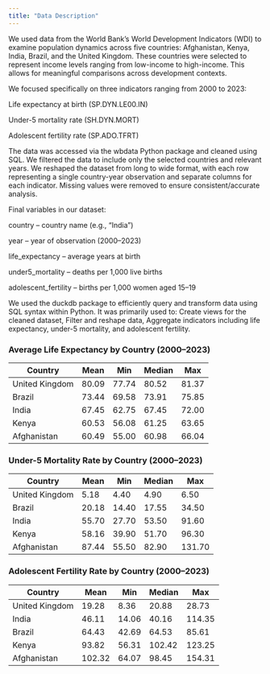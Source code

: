 ```yaml
---
title: "Data Description"
---
```


We used data from the World Bank's World Development Indicators (WDI) to examine population dynamics across five countries: Afghanistan, Kenya, India, Brazil, and the United Kingdom. These countries were selected to represent income levels ranging from low-income to high-income. This allows for meaningful comparisons across development contexts.

We focused specifically on three indicators ranging from 2000 to 2023:

Life expectancy at birth (SP.DYN.LE00.IN)

Under-5 mortality rate (SH.DYN.MORT)

Adolescent fertility rate (SP.ADO.TFRT)


The data was accessed via the wbdata Python package and cleaned using SQL. We filtered the data to include only the selected countries and relevant years. We reshaped the dataset from long to wide format, with each row representing a single country-year observation and separate columns for each indicator. Missing values were removed to ensure consistent/accurate analysis.

Final variables in our dataset:

country – country name (e.g., “India”)

year – year of observation (2000–2023)

life_expectancy – average years at birth

under5_mortality – deaths per 1,000 live births

adolescent_fertility – births per 1,000 women aged 15–19


We used the duckdb package to efficiently query and transform data using SQL syntax within Python. It was primarily used to:
Create views for the cleaned dataset, Filter and reshape data,
Aggregate indicators including life expectancy, under-5 mortality, and adolescent fertility.





### Average Life Expectancy by Country (2000–2023)

| Country           | Mean  | Min   | Median | Max   |
|------------------|-------|-------|--------|--------|
| United Kingdom   | 80.09 | 77.74 | 80.52  | 81.37 |
| Brazil           | 73.44 | 69.58 | 73.91  | 75.85 |
| India            | 67.45 | 62.75 | 67.45  | 72.00 |
| Kenya            | 60.53 | 56.08 | 61.25  | 63.65 |
| Afghanistan      | 60.49 | 55.00 | 60.98  | 66.04 |


### Under-5 Mortality Rate by Country (2000–2023)

| Country           | Mean  | Min   | Median | Max   |
|------------------|-------|-------|--------|--------|
| United Kingdom   | 5.18  | 4.40  | 4.90   | 6.50  |
| Brazil           | 20.18 | 14.40 | 17.55  | 34.50 |
| India            | 55.70 | 27.70 | 53.50  | 91.60 |
| Kenya            | 58.16 | 39.90 | 51.70  | 96.30 |
| Afghanistan      | 87.44 | 55.50 | 82.90  | 131.70 |


### Adolescent Fertility Rate by Country (2000–2023)

| Country           | Mean   | Min   | Median | Max    |
|------------------|--------|-------|--------|--------|
| United Kingdom   | 19.28  | 8.36  | 20.88  | 28.73  |
| India            | 46.11  | 14.06 | 40.16  | 114.35 |
| Brazil           | 64.43  | 42.69 | 64.53  | 85.61  |
| Kenya            | 93.82  | 56.31 | 102.42 | 123.25 |
| Afghanistan      | 102.32 | 64.07 | 98.45  | 154.31 |
